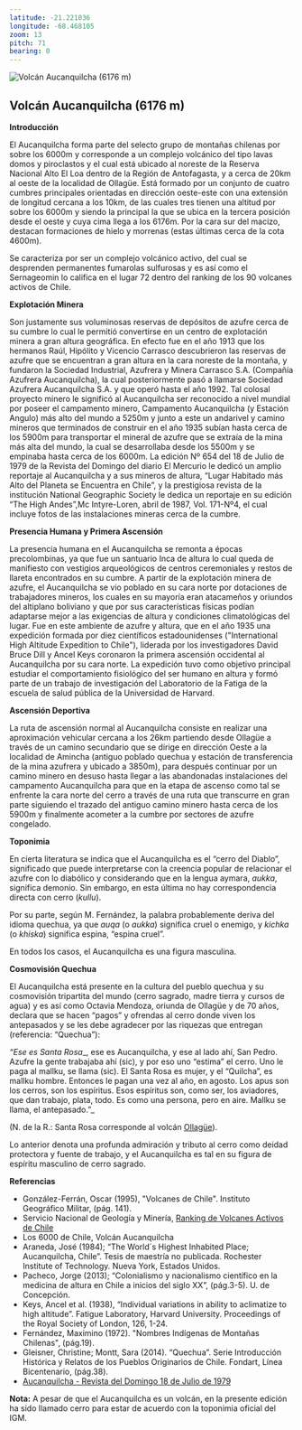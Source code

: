 ```yaml
---
latitude: -21.221036
longitude: -68.468105
zoom: 13
pitch: 71
bearing: 0
---
```


![Volcán Aucanquilcha (6176  m)](https://www.andeshandbook.org/media/route_gallery/thumb600x400/142924122492539494.jpg "Volcán Aucanquilcha (6176  m)")

## Volcán Aucanquilcha (6176  m)


**Introducción**

El Aucanquilcha forma parte del selecto grupo de montañas chilenas por sobre los 6000m y corresponde a un complejo volcánico del tipo lavas domos y piroclastos y el cual está ubicado al noreste de la Reserva Nacional Alto El Loa dentro de la Región de Antofagasta, y a cerca de 20km al oeste de la localidad de Ollagüe. Está formado por un conjunto de cuatro cumbres principales orientadas en dirección oeste-este con una extensión de longitud cercana a los 10km, de las cuales tres tienen una altitud por sobre los 6000m y siendo la principal la que se ubica en la tercera posición desde el oeste y cuya cima llega a los 6176m. Por la cara sur del macizo, destacan formaciones de hielo y morrenas (estas últimas cerca de la cota 4600m).

  
Se caracteriza por ser un complejo volcánico activo, del cual se desprenden permanentes fumarolas sulfurosas y es así como el Sernageomin lo califica en el lugar 72 dentro del ranking de los 90 volcanes activos de Chile.

**Explotación Minera**

  
Son justamente sus voluminosas reservas de depósitos de azufre cerca de su cumbre lo cual le permitió convertirse en un centro de explotación minera a gran altura geográfica. En efecto fue en el año 1913 que los hermanos Raúl, Hipólito y Vicencio Carrasco descubrieron las reservas de azufre que se encuentran a gran altura en la cara noreste de la montaña, y fundaron la Sociedad Industrial, Azufrera y Minera Carrasco S.A. (Compañía Azufrera Aucanquilcha), la cual posteriormente pasó a llamarse Sociedad Azufrera Aucanquilcha S.A. y que operó hasta el año 1992. Tal colosal proyecto minero le significó al Aucanquilcha ser reconocido a nivel mundial por poseer el campamento minero, Campamento Aucanquilcha (y Estación Angulo) más alto del mundo a 5250m y junto a este un andarivel y camino mineros que terminados de construir en el año 1935 subían hasta cerca de los 5900m para transportar el mineral de azufre que se extraía de la mina más alta del mundo, la cual se desarrollaba desde los 5500m y se empinaba hasta cerca de los 6000m. La edición Nº 654 del 18 de Julio de 1979 de la Revista del Domingo del diario El Mercurio le dedicó un amplio reportaje al Aucanquilcha y a sus mineros de altura, “Lugar Habitado más Alto del Planeta se Encuentra en Chile”, y la prestigiosa revista de la institución National Geographic Society le dedica un reportaje en su edición “The High Andes”,Mc Intyre-Loren, abril de 1987, Vol. 171-Nº4, el cual incluye fotos de las instalaciones mineras cerca de la cumbre.

**Presencia Humana y Primera Ascensión**

  
La presencia humana en el Aucanquilcha se remonta a épocas precolombinas, ya que fue un santuario Inca de altura lo cual queda de manifiesto con vestigios arqueológicos de centros ceremoniales y restos de llareta encontrados en su cumbre. A partir de la explotación minera de azufre, el Aucanquilcha se vio poblado en su cara norte por dotaciones de trabajadores mineros, los cuales en su mayoría eran atacameños y oriundos del altiplano boliviano y que por sus características físicas podían adaptarse mejor a las exigencias de altura y condiciones climatológicas del lugar. Fue en este ambiente de azufre y altura, que en el año 1935 una expedición formada por diez científicos estadounidenses ("International High Altitude Expedition to Chile"), liderada por los investigadores David Bruce Dill y Ancel Keys coronaron la primera ascensión occidental al Aucanquilcha por su cara norte. La expedición tuvo como objetivo principal estudiar el comportamiento fisiológico del ser humano en altura y formó parte de un trabajo de investigación del Laboratorio de la Fatiga de la escuela de salud pública de la Universidad de Harvard.

**Ascensión Deportiva**

  
La ruta de ascensión normal al Aucanquilcha consiste en realizar una aproximación vehicular cercana a los 26km partiendo desde Ollagüe a través de un camino secundario que se dirige en dirección Oeste a la localidad de Amincha (antiguo poblado quechua y estación de transferencia de la mina azufrera y ubicado a 3850m), para después continuar por un camino minero en desuso hasta llegar a las abandonadas instalaciones del campamento Aucanquilcha para que en la etapa de ascenso como tal se enfrente la cara norte del cerro a través de una ruta que transcurre en gran parte siguiendo el trazado del antiguo camino minero hasta cerca de los 5900m y finalmente acometer a la cumbre por sectores de azufre congelado.

**Toponimia**

En cierta literatura se indica que el Aucanquilcha es el “cerro del Diablo”, significado que puede interpretarse con la creencia popular de relacionar el azufre con lo diabólico y considerando que en la lengua aymara, _aukka_, significa demonio. Sin embargo, en esta última no hay correspondencia directa con cerro (_kullu_).

Por su parte, según M. Fernández, la palabra probablemente deriva del idioma quechua, ya que _auqa_ (o _aukka_) significa cruel o enemigo, y _kichka_ (o _khiska_) significa espina, “espina cruel”.

En todos los casos, el Aucanquilcha es una figura masculina.

**Cosmovisión Quechua**

El Aucanquilcha está presente en la cultura del pueblo quechua y su cosmovisión tripartita del mundo (cerro sagrado, madre tierra y cursos de agua) y es así como Octavia Mendoza, oriunda de Ollagüe y de 70 años, declara que se hacen “pagos” y ofrendas al cerro donde viven los antepasados y se les debe agradecer por las riquezas que entregan (referencia: “Quechua”):

_“Ese es Santa Rosa__, ese es Aucanquilcha, y ese al lado ahí, San Pedro. Azufre la gente trabajaba ahí (sic), y por eso uno “estima” el cerro. Uno le paga al mallku, se llama (sic). El Santa Rosa es mujer, y el “Quilcha”, es mallku hombre. Entonces le pagan una vez al año, en agosto. Los apus son los cerros, son los espíritus. Esos espíritus son, como ser, los aviadores, que dan trabajo, plata, todo. Es como una persona, pero en aire. Mallku se llama, el antepasado.”_

(N. de la R.: Santa Rosa corresponde al volcán [Ollagüe](http://www.andeshandbook.org/montanismo/cerro/703/Ollague)).

Lo anterior denota una profunda admiración y tributo al cerro como deidad protectora y fuente de trabajo, y el Aucanquilcha es tal en su figura de espíritu masculino de cerro sagrado.

**Referencias**

*   González-Ferrán, Oscar (1995), "Volcanes de Chile". Instituto Geográfico Militar, (pág. 141).
*   Servicio Nacional de Geología y Minería, [Ranking de Volcanes Activos de Chile](http://www.sernageomin.cl/archivos/Ranking-de-Volcanes.pdf)
*   Los 6000 de Chile, Volcán Aucanquilcha 
*   Araneda, José (1984); “The World´s Highest Inhabited Place; Aucanquilcha, Chile”. Tesis de maestría no publicada. Rochester Institute of Technology. Nueva York, Estados Unidos.
*   Pacheco, Jorge (2013); “Colonialismo y nacionalismo científico en la medicina de altura en Chile a inicios del siglo XX”, (pág.3-5). U. de Concepción.
*   Keys, Ancel et al. (1938), “Individual variations in ability to aclimatize to high altitude”. Fatigue Laboratory, Harvard University. Proceedings of the Royal Society of London, 126, 1-24.
*   Fernández, Maximino (1972). "Nombres Indígenas de Montañas Chilenas", (pág.19). 
*   Gleisner, Christine; Montt, Sara (2014). “Quechua”. Serie Introducción Histórica y Relatos de los Pueblos Originarios de Chile. Fondart, Línea Bicentenario, (pág.38).
*   [Aucanquilcha - Revista del Domingo 18 de Julio de 1979](http://www.andeshandbook.org/media/documents/Aucanquicha_-Revista_del_Domingo_18-Julio-1979.jpg) 

**Nota:** A pesar de que el Aucanquilcha es un volcán, en la presente edición ha sido llamado cerro para estar de acuerdo con la toponimia oficial del IGM.
